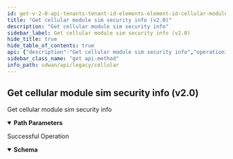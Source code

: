 ```yaml
---
id: get-v-2-0-api-tenants-tenant-id-elements-element-id-cellular-modules-cellular-module-id-sim-security-sim-security-id
title: "Get cellular module sim security info (v2.0)"
description: "Get cellular module sim security info"
sidebar_label: Get cellular module sim security info (v2.0)
hide_title: true
hide_table_of_contents: true
api: {"description":"Get cellular module sim security info","operationId":"get-v2.0-api-tenants-tenant_id-elements-element_id-cellular_modules-cellular_module_id-sim_security-sim_security_id","parameters":[{"description":"Tenant Id","in":"path","name":"tenant_id","required":true,"schema":{"description":"Tenant Id","type":"string"}},{"description":"Element Id","in":"path","name":"element_id","required":true,"schema":{"description":"Element Id","type":"string"}},{"description":"Cellular Module Id","in":"path","name":"cellular_module_id","required":true,"schema":{"description":"Cellular Module Id","type":"string"}},{"description":"sim_security Id","in":"path","name":"sim_security_id","required":true,"schema":{"description":"Sim Security Id","type":"string"}}],"responses":{"200":{"content":{"application/json":{"schema":{"properties":{"description":{"description":"Description: Size(max = 256, error = DESCRIPTION_EXCEEDS_LIMIT: Description length exceeds limit, min = 0) ","type":"string"},"id":{"description":"Id","type":"string"},"name":{"description":"Name: Required(error = NAME_REQD: Please provide resource name.) Size(max = 128, error = NAME_EXCEEDS_LIMIT: Name of the resource exceeds limit., min = 0) ","type":"string"},"pin":{"description":"Pin: Size(max = 256, error = SIM_SECURITY_CONFIG_INVALID_PIN: Sim security invalid pin - Null pin allowed. For non-null pin, must be numeric with minimum 4 and maximum 8 digits, and must be sent as a base64 encoded string., min = 0) ","type":"string"},"remove_pin":{"description":"Remove Pin: Required(error = SIM_SECURITY_CONFIG_REMOVE_PIN_REQD: Sim security remove pin required. Must be false when pin is non-null and must be true when pin is null.) ","type":"boolean"},"slot_number":{"description":"Slot Number: NotNull(error = SIM_SECURITY_CONFIG_SLOT_NUMBER_REQD: Sim slot number required.) ","format":"int32","type":"integer"},"tags":{"description":"Tags: ListString(allowDuplicate = false, allowEmpty = true, allowNull = true, length = 128, listMaxSize = 10, error = INVALID_TAG: Maximum 10 Unique tags of length 1024 each are allowed, noTrim = false, regex = [^,\\\\s]+, required = false) ","items":{"description":"Tags","type":"string"},"type":"array"}},"required":["remove_pin","slot_number","name"]}}},"description":"Successful Operation"}},"tags":["Cellular"],"method":"get","path":"/v2.0/api/tenants/{tenant_id}/elements/{element_id}/cellular_modules/{cellular_module_id}/sim_security/{sim_security_id}","servers":[{"url":"https://api.us.cloudgenix.com"}],"info":{"contact":{},"description":"List of APIs used to manage the cellular device, services, APN profiles, and modules.","title":"Cellular","version":"Latest"},"postman":{"name":"Get cellular module sim security info (v2.0)","description":{"content":"Get cellular module sim security info","type":"text/plain"},"url":{"path":["v2.0","api","tenants",":tenant_id","elements",":element_id","cellular_modules",":cellular_module_id","sim_security",":sim_security_id"],"host":["{{baseUrl}}"],"query":[],"variable":[{"disabled":false,"description":{"content":"(Required) Tenant Id","type":"text/plain"},"type":"any","value":"","key":"tenant_id"},{"disabled":false,"description":{"content":"(Required) Element Id","type":"text/plain"},"type":"any","value":"","key":"element_id"},{"disabled":false,"description":{"content":"(Required) Cellular Module Id","type":"text/plain"},"type":"any","value":"","key":"cellular_module_id"},{"disabled":false,"description":{"content":"(Required) sim_security Id","type":"text/plain"},"type":"any","value":"","key":"sim_security_id"}]},"header":[{"key":"Accept","value":"application/json"}],"method":"GET"}}
sidebar_class_name: "get api-method"
info_path: sdwan/api/legacy/cellular
---
```



## Get cellular module sim security info (v2.0)



Get cellular module sim security info

<details style={{"marginBottom":"1rem"}} data-collapsed={false} open={true}><summary style={{}}><strong>Path Parameters</strong></summary><div><ul><ParamsItem className={"paramsItem"} param={{"description":"Tenant Id","in":"path","name":"tenant_id","required":true,"schema":{"description":"Tenant Id","type":"string"}}}></ParamsItem><ParamsItem className={"paramsItem"} param={{"description":"Element Id","in":"path","name":"element_id","required":true,"schema":{"description":"Element Id","type":"string"}}}></ParamsItem><ParamsItem className={"paramsItem"} param={{"description":"Cellular Module Id","in":"path","name":"cellular_module_id","required":true,"schema":{"description":"Cellular Module Id","type":"string"}}}></ParamsItem><ParamsItem className={"paramsItem"} param={{"description":"sim_security Id","in":"path","name":"sim_security_id","required":true,"schema":{"description":"Sim Security Id","type":"string"}}}></ParamsItem></ul></div></details><div><ApiTabs><TabItem label={"200"} value={"200"}><div>

Successful Operation

</div><div><MimeTabs groupId={"mime-type"}><TabItem label={"application/json"} value={"application/json"}><SchemaTabs groupId={"schema-tabs"}><TabItem label={"Schema"} value={"Schema"}><details style={{}} data-collapsed={false} open={true}><summary style={{"textAlign":"left"}}><strong>Schema</strong></summary><div style={{"textAlign":"left","marginLeft":"1rem"}}></div><ul style={{"marginLeft":"1rem"}}><SchemaItem collapsible={false} name={"description"} required={false} schemaDescription={"Description: Size(max = 256, error = DESCRIPTION_EXCEEDS_LIMIT: Description length exceeds limit, min = 0) "} schemaName={"string"} qualifierMessage={undefined} defaultValue={undefined}></SchemaItem><SchemaItem collapsible={false} name={"id"} required={false} schemaDescription={"Id"} schemaName={"string"} qualifierMessage={undefined} defaultValue={undefined}></SchemaItem><SchemaItem collapsible={false} name={"name"} required={false} schemaDescription={"Name: Required(error = NAME_REQD: Please provide resource name.) Size(max = 128, error = NAME_EXCEEDS_LIMIT: Name of the resource exceeds limit., min = 0) "} schemaName={"string"} qualifierMessage={undefined} defaultValue={undefined}></SchemaItem><SchemaItem collapsible={false} name={"pin"} required={false} schemaDescription={"Pin: Size(max = 256, error = SIM_SECURITY_CONFIG_INVALID_PIN: Sim security invalid pin - Null pin allowed. For non-null pin, must be numeric with minimum 4 and maximum 8 digits, and must be sent as a base64 encoded string., min = 0) "} schemaName={"string"} qualifierMessage={undefined} defaultValue={undefined}></SchemaItem><SchemaItem collapsible={false} name={"remove_pin"} required={false} schemaDescription={"Remove Pin: Required(error = SIM_SECURITY_CONFIG_REMOVE_PIN_REQD: Sim security remove pin required. Must be false when pin is non-null and must be true when pin is null.) "} schemaName={"boolean"} qualifierMessage={undefined} defaultValue={undefined}></SchemaItem><SchemaItem collapsible={false} name={"slot_number"} required={false} schemaDescription={"Slot Number: NotNull(error = SIM_SECURITY_CONFIG_SLOT_NUMBER_REQD: Sim slot number required.) "} schemaName={"int32"} qualifierMessage={undefined} defaultValue={undefined}></SchemaItem><SchemaItem collapsible={false} name={"tags"} required={false} schemaDescription={"Tags: ListString(allowDuplicate = false, allowEmpty = true, allowNull = true, length = 128, listMaxSize = 10, error = INVALID_TAG: Maximum 10 Unique tags of length 1024 each are allowed, noTrim = false, regex = [^,\\\\s]+, required = false) "} schemaName={"string[]"} qualifierMessage={undefined} defaultValue={undefined}></SchemaItem></ul></details></TabItem><TabItem label={"Example (from schema)"} value={"Example (from schema)"}><ResponseSamples responseExample={"{\n  \"description\": \"string\",\n  \"id\": \"string\",\n  \"name\": \"string\",\n  \"pin\": \"string\",\n  \"remove_pin\": true,\n  \"slot_number\": 0,\n  \"tags\": [\n    \"string\"\n  ]\n}"} language={"json"}></ResponseSamples></TabItem></SchemaTabs></TabItem></MimeTabs></div></TabItem></ApiTabs></div>
      